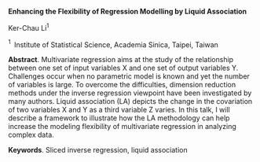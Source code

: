 <span>**Enhancing the Flexibility of Regression Modelling by Liquid
Association**</span>

Ker-Chau Li$^1$

$^1 \;$ Institute of Statistical Science, Academia Sinica, Taipei,
Taiwan

<span>**Abstract**</span>. Multivariate regression aims at the study of
the relationship between one set of input variables X and one set of
output variables Y. Challenges occur when no parametric model is known
and yet the number of variables is large. To overcome the difficulties,
dimension reduction methods under the inverse regression viewpoint have
been investigated by many authors. Liquid association (LA) depicts the
change in the covariation of two variables X and Y as a third variable Z
varies. In this talk, I will describe a framework to illustrate how the
LA methodology can help increase the modeling flexibility of
multivariate regression in analyzing complex data.

<span>**Keywords**</span>. Sliced inverse regression, liquid association
